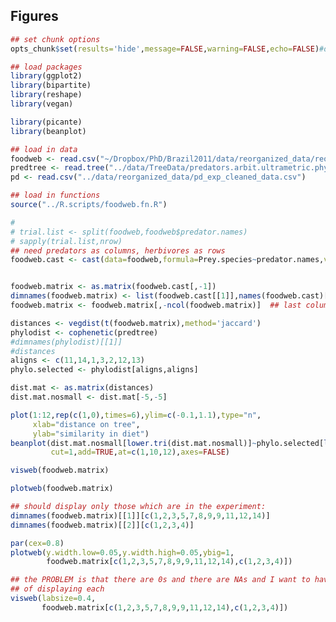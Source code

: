 ## Figures

```r
## set chunk options
opts_chunk$set(results='hide',message=FALSE,warning=FALSE,echo=FALSE)#dev="pdf",

## load packages
library(ggplot2)
library(bipartite)
library(reshape)
library(vegan)

library(picante)
library(beanplot)

## load in data
foodweb <- read.csv("~/Dropbox/PhD/Brazil2011/data/reorganized_data/reorganized.feeding.trial.data.csv")
predtree <- read.tree("../data/TreeData/predators.arbit.ultrametric.phy")
pd <- read.csv("../data/reorganized_data/pd_exp_cleaned_data.csv")

## load in functions
source("../R.scripts/foodweb.fn.R")
```

```r
# 
# trial.list <- split(foodweb,foodweb$predator.names)
# sapply(trial.list,nrow)
## need predators as columns, herbivores as rows
foodweb.cast <- cast(data=foodweb,formula=Prey.species~predator.names,value="eaten.numeric",fun.aggregate=sum)


foodweb.matrix <- as.matrix(foodweb.cast[,-1])
dimnames(foodweb.matrix) <- list(foodweb.cast[[1]],names(foodweb.cast)[-1])
foodweb.matrix <- foodweb.matrix[,-ncol(foodweb.matrix)]  ## last column was an NA predator.

distances <- vegdist(t(foodweb.matrix),method='jaccard')
phylodist <- cophenetic(predtree)
#dimnames(phylodist)[[1]]
#distances
aligns <- c(11,14,1,3,2,12,13)
phylo.selected <- phylodist[aligns,aligns]

dist.mat <- as.matrix(distances)
dist.mat.nosmall <- dist.mat[-5,-5]

plot(1:12,rep(c(1,0),times=6),ylim=c(-0.1,1.1),type="n",
     xlab="distance on tree",
     ylab="similarity in diet")
beanplot(dist.mat.nosmall[lower.tri(dist.mat.nosmall)]~phylo.selected[lower.tri(phylo.selected)],
         cut=1,add=TRUE,at=c(1,10,12),axes=FALSE)

```

```r
visweb(foodweb.matrix)
```

```r
plotweb(foodweb.matrix)
```

```r
## should display only those which are in the experiment:
dimnames(foodweb.matrix)[[1]][c(1,2,3,5,7,8,9,9,11,12,14)]
dimnames(foodweb.matrix)[[2]][c(1,2,3,4)]

par(cex=0.8)
plotweb(y.width.low=0.05,y.width.high=0.05,ybig=1,
        foodweb.matrix[c(1,2,3,5,7,8,9,9,11,12,14),c(1,2,3,4)])
```

```r
## the PROBLEM is that there are 0s and there are NAs and I want to have a means
## of displaying each
visweb(labsize=0.4,
       foodweb.matrix[c(1,2,3,5,7,8,9,9,11,12,14),c(1,2,3,4)])

```

```r

```

